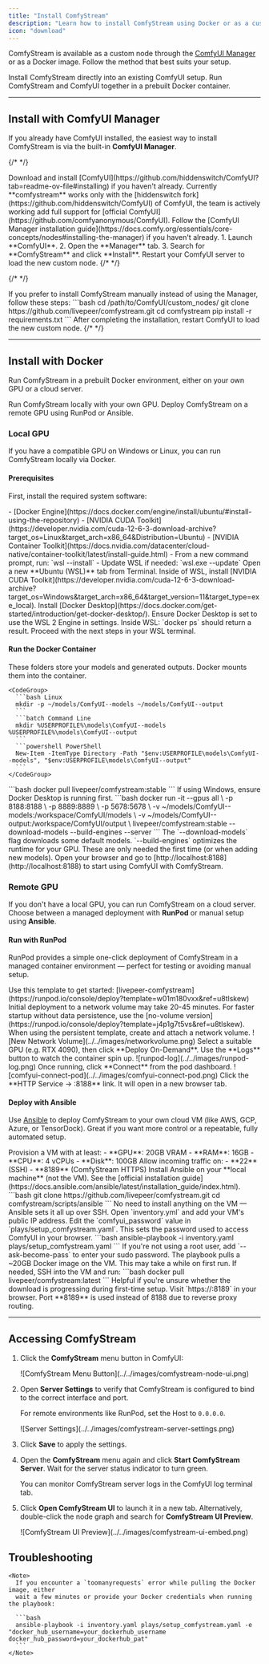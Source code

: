 ```yaml
---
title: "Install ComfyStream"
description: "Learn how to install ComfyStream using Docker or as a custom node for ComfyUI."
icon: "download"
---
```


ComfyStream is available as a custom node through the [ComfyUI Manager](https://registry.comfy.org/nodes/comfystream) or as a Docker image. Follow the method that best suits your setup.

<CardGroup cols={2}>
  <Card
    title="ComfyUI Manager (Recommended)"
    icon="plug"
    href="#install-with-comfyui-manager"
  >
    Install ComfyStream directly into an existing ComfyUI setup.
  </Card>
  <Card title="Docker (Self-contained)" icon="box" href="#install-with-docker">
    Run ComfyStream and ComfyUI together in a prebuilt Docker container.
  </Card>
</CardGroup>

---

## Install with ComfyUI Manager

If you already have ComfyUI installed, the easiest way to install ComfyStream is via the built-in **ComfyUI Manager**.



{/* <!-- prettier-ignore-start --> */}

<Steps>
  <Step title="Install ComfyUI (if needed)">
    Download and install [ComfyUI](https://github.com/hiddenswitch/ComfyUI?tab=readme-ov-file#installing) if you haven't already.
    <Note>
      Currently **comfystream** works only with the [hiddenswitch
      fork](https://github.com/hiddenswitch/ComfyUI) of ComfyUI, the team is
      actively working add full support for [official
      ComfyUI](https://github.com/comfyanonymous/ComfyUI).
    </Note>
  </Step>
  <Step title="Install ComfyUI Manager (if needed)">
    Follow the [ComfyUI Manager installation guide](https://docs.comfy.org/essentials/core-concepts/nodes#installing-the-manager) if you haven't already.
  </Step>
  <Step title="Install ComfyStream via Manager">
    1. Launch **ComfyUI**.
    2. Open the **Manager** tab.
    3. Search for **ComfyStream** and click **Install**.
  </Step>
  <Step title="Restart ComfyUI">
    Restart your ComfyUI server to load the new custom node.
  </Step>
</Steps>
{/* <!-- prettier-ignore-end --> */}

{/* <!-- prettier-ignore-start --> */}

<Accordion title="Manual Installation (Alternative)">
  If you prefer to install ComfyStream manually instead of using the Manager, follow these steps:
  ```bash
  cd /path/to/ComfyUI/custom_nodes/
  git clone https://github.com/livepeer/comfystream.git
  cd comfystream
  pip install -r requirements.txt
  ```
  After completing the installation, restart ComfyUI to load the new custom node.
</Accordion>
{/* <!-- prettier-ignore-end --> */}

---

## Install with Docker

Run ComfyStream in a prebuilt Docker environment, either on your own GPU or a cloud server.

<CardGroup cols={2}>
  <Card title="Local GPU" icon="desktop" href="#local-gpu">
    Run ComfyStream locally with your own GPU.
  </Card>
  <Card title="Remote GPU" icon="cloud" href="#remote-gpu">
    Deploy ComfyStream on a remote GPU using RunPod or Ansible.
  </Card>
</CardGroup>

### Local GPU

If you have a compatible GPU on Windows or Linux, you can run ComfyStream locally via Docker.

#### Prerequisites

First, install the required system software:

<AccordionGroup>
  <Accordion title="Linux">
    - [Docker
    Engine](https://docs.docker.com/engine/install/ubuntu/#install-using-the-repository)
    - [NVIDIA CUDA
    Toolkit](https://developer.nvidia.com/cuda-12-6-3-download-archive?target_os=Linux&target_arch=x86_64&Distribution=Ubuntu)
    - [NVIDIA Container
    Toolkit](https://docs.nvidia.com/datacenter/cloud-native/container-toolkit/latest/install-guide.html)
  </Accordion>
  <Accordion title="Windows">
    <Steps>
      <Step title="Install WSL 2">
        - From a new command prompt, run: `wsl --install` - Update WSL if
        needed: `wsl.exe --update`
      </Step>
      <Step title="Launch Ubuntu in Terminal">
        Open a new **Ubuntu (WSL)** tab from Terminal.
      </Step>
      <Step title="Install NVIDIA CUDA Toolkit">
        Inside of WSL, install [NVIDIA CUDA
        Toolkit](https://developer.nvidia.com/cuda-12-6-3-download-archive?target_os=Windows&target_arch=x86_64&target_version=11&target_type=exe_local).
      </Step>
      <Step title="Install Docker Desktop">
        Install [Docker
        Desktop](https://docs.docker.com/get-started/introduction/get-docker-desktop/).
      </Step>
      <Step title="Enable WSL 2 Engine in Docker">
        Ensure Docker Desktop is set to use the WSL 2 Engine in settings.
      </Step>
      <Step title="Verify Docker Access">
        Inside WSL: `docker ps` should return a result.
      </Step>
      <Step title="Continue with setup">
        Proceed with the next steps in your WSL terminal.
      </Step>
    </Steps>
  </Accordion>
</AccordionGroup>

#### Run the Docker Container

<Steps>
  <Step title="Create model and output directories">
    These folders store your models and generated outputs. Docker mounts them into the container.

    <CodeGroup>
      ```bash Linux
      mkdir -p ~/models/ComfyUI--models ~/models/ComfyUI--output
      ```
      ```batch Command Line
      mkdir %USERPROFILE%\models\ComfyUI--models %USERPROFILE%\models\ComfyUI--output
      ```
      ```powershell PowerShell
      New-Item -ItemType Directory -Path "$env:USERPROFILE\models\ComfyUI--models", "$env:USERPROFILE\models\ComfyUI--output"
      ```
    </CodeGroup>

  </Step>
  <Step title="Pull the ComfyStream container">
    ```bash
    docker pull livepeer/comfystream:stable
    ```
    <Info>
      If using Windows, ensure Docker Desktop is running first.
    </Info>
  </Step>
  <Step title="Run the container">
    ```bash
    docker run -it --gpus all \
      -p 8188:8188 \
      -p 8889:8889 \
      -p 5678:5678 \
      -v ~/models/ComfyUI--models:/workspace/ComfyUI/models \
      -v ~/models/ComfyUI--output:/workspace/ComfyUI/output \
      livepeer/comfystream:stable --download-models --build-engines --server
    ```
    <Note>
      The `--download-models` flag downloads some default models.  
      `--build-engines` optimizes the runtime for your GPU.  
      These are only needed the first time (or when adding new models).
    </Note>
  </Step>
  <Step title="Access ComfyUI">
    Open your browser and go to [http://localhost:8188](http://localhost:8188) to start using ComfyUI with ComfyStream.
  </Step>
</Steps>

### Remote GPU

If you don't have a local GPU, you can run ComfyStream on a cloud server. Choose between a managed deployment with **RunPod** or manual setup using **Ansible**.

#### Run with RunPod

RunPod provides a simple one-click deployment of ComfyStream in a managed container environment — perfect for testing or avoiding manual setup.

<Steps>
  <Step title="Launch the RunPod template">
    Use this template to get started:
    [livepeer-comfystream](https://runpod.io/console/deploy?template=w01m180vxx&ref=u8tlskew)
    <Note>
      Initial deployment to a network volume may take 20-45 minutes. For faster startup without data persistence, use the [no-volume version](https://runpod.io/console/deploy?template=j4p1g7t5vs&ref=u8tlskew).
    </Note>

  </Step>
  <Step title="Create a network volume">
    When using the persistent template, create and attach a network volume.
    ![New Network Volume](../../images/networkvolume.png)
  </Step>
  <Step title="Choose your GPU and deploy">
    Select a suitable GPU (e.g. RTX 4090), then click **Deploy On-Demand**.
  </Step>
  <Step title="Monitor deployment">
    Use the **Logs** button to watch the container spin up.
    ![runpod-log](../../images/runpod-log.png)
  </Step>
  <Step title="Access ComfyUI">
    Once running, click **Connect** from the pod dashboard.
    ![comfyui-connect-pod](../../images/comfyui-connect-pod.png)
  </Step>
  <Step title="Open ComfyUI">
    Click the **HTTP Service → :8188** link. It will open in a new browser tab.
  </Step>
</Steps>

#### Deploy with Ansible

Use [Ansible](https://docs.ansible.com/ansible/latest/playbook_guide/playbooks_intro.html) to deploy ComfyStream to your own cloud VM (like AWS, GCP, Azure, or TensorDock). Great if you want more control or a repeatable, fully automated setup.

<Steps>
  <Step title="Create a cloud VM">
    Provision a VM with at least:
    - **GPU**: 20GB VRAM  
    - **RAM**: 16GB  
    - **CPU**: 4 vCPUs  
    - **Disk**: 100GB  
  </Step>
  <Step title="Open required ports">
    Allow incoming traffic on:
    - **22** (SSH)  
    - **8189** (ComfyStream HTTPS)  
  </Step>
  <Step title="Install Ansible">
    Install Ansible on your **local machine** (not the VM). See the [official installation guide](https://docs.ansible.com/ansible/latest/installation_guide/index.html).
  </Step>
  <Step title="Clone the ComfyStream playbook">
    ```bash
    git clone https://github.com/livepeer/comfystream.git
    cd comfystream/scripts/ansible
    ```
    <Info>
      No need to install anything on the VM — Ansible sets it all up over SSH.
    </Info>
  </Step>
  <Step title="Add your VM IP to the inventory">
    Open `inventory.yml` and add your VM's public IP address.
  </Step>
  <Step title="Set a custom password (optional)">
    Edit the `comfyui_password` value in `plays/setup_comfystream.yaml`.
    <Note>
      This sets the password used to access ComfyUI in your browser.
    </Note>
  </Step>
  <Step title="Run the playbook">
    ```bash
    ansible-playbook -i inventory.yaml plays/setup_comfystream.yaml
    ```
    <Info>
      If you're not using a root user, add `--ask-become-pass` to enter your sudo password.
    </Info>
    <Note>
      The playbook pulls a ~20GB Docker image on the VM. This may take a while on first run.
    </Note>
  </Step>
  <Step title="Monitor download progress (optional)">
    If needed, SSH into the VM and run:
    ```bash
    docker pull livepeer/comfystream:latest
    ```
    <Info>
      Helpful if you're unsure whether the download is progressing during first-time setup.
    </Info>
  </Step>
  <Step title="Open ComfyUI">
    Visit `https://<VM_IP>:8189` in your browser.  
    <Note>
      Port **8189** is used instead of 8188 due to reverse proxy routing.
    </Note>
  </Step>
</Steps>

---

## Accessing ComfyStream

1. Click the **ComfyStream** menu button in ComfyUI:

   <Frame>
     ![ComfyStream Menu Button](../../images/comfystream-node-ui.png)
   </Frame>

2. Open **Server Settings** to verify that ComfyStream is configured to bind to the correct interface and port.

   <Note>For remote environments like RunPod, set the Host to `0.0.0.0`.</Note>
   <Frame>
     ![Server Settings](../../images/comfystream-server-settings.png)
   </Frame>

3. Click **Save** to apply the settings.

4. Open the **ComfyStream** menu again and click **Start ComfyStream Server**. Wait for the server status indicator to turn green.

   <Note>
     You can monitor ComfyStream server logs in the ComfyUI log terminal tab.
   </Note>

5. Click **Open ComfyStream UI** to launch it in a new tab. Alternatively, double-click the node graph and search for **ComfyStream UI Preview**.
   <Frame>
     ![ComfyStream UI Preview](../../images/comfystream-ui-embed.png)
   </Frame>

## Troubleshooting

<AccordionGroup>
  <Accordion title="Docker Hub Rate Limits (toomanyrequests error)">
  
    <Note>
      If you encounter a `toomanyrequests` error while pulling the Docker image, either
      wait a few minutes or provide your Docker credentials when running the playbook:

      ```bash
      ansible-playbook -i inventory.yaml plays/setup_comfystream.yaml -e "docker_hub_username=your_dockerhub_username docker_hub_password=your_dockerhub_pat"
      ```
    </Note>

  </Accordion>
</AccordionGroup>
